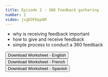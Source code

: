 ```yaml
---
title: Episode 2 - 360 Feedback gathering
number: 2
video: jvgEOFKppAM
---
```


- why is receiving feedback important
- how to give and receive feedback
- simple process to conduct a 360 feedback

<button onclick="location.href='http://www.example.com'" type="button">
         Download Worksheet - English</button> <br>
<button onclick="location.href='http://www.example.com'" type="button">
         Download Worksheet - French</button> <br>
<button onclick="location.href='http://www.example.com'" type="button">
         Download Worksheet - Spanish </button>